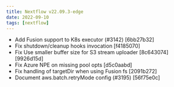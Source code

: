 ```yaml
---
title: Nextflow v22.09.3-edge
date: 2022-09-10
tags: [nextflow]
---
```


- Add Fusion support to K8s executor (#3142) [6bb27b32]
- Fix shutdown/cleanup hooks invocation [f4185070]
- Fix Use smaller buffer size for S3 stream uploader [8c643074] [9926d15d]
- Fix Azure NPE on missing pool opts [d5c0aabd]
- Fix handling of targetDir when using Fusion fs [2091b272]
- Document aws.batch.retryMode config  (#3195) [56f75e0c] <Abhinav Sharma>
